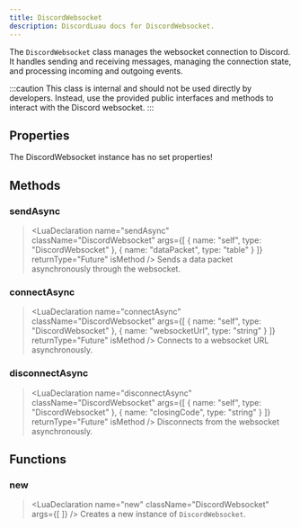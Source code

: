 ```yaml
---
title: DiscordWebsocket
description: DiscordLuau docs for DiscordWebsocket.
---
```

[//]: # (This file was automatically compiled through the Generator luau code under this repository)
[//]: # (if you want to edit the documentation of discord-luau, please write changes)
[//]: # (to the discord-luau repository itself, we extract the comments from discord-luau and translate)
[//]: # (them into markdown files that Nextra can interpret!)

[//]: # (----- DOCUMENT IMPORTS ----- )


[//]: # (----- DOCUMENT DESCRIPTION ----- )

The `DiscordWebsocket` class manages the websocket connection to Discord. It handles sending and receiving messages, managing the connection state, and processing incoming and outgoing events.

:::caution
This class is internal and should not be used directly by developers. Instead, use the provided public interfaces and methods to interact with the Discord websocket.
:::

[//]: # (----- DOCUMENT PROPERTIES ----- )

## Properties

The DiscordWebsocket instance has no set properties!

[//]: # (----- DOCUMENT METHODS ----- )

## Methods

### sendAsync

> <LuaDeclaration name="sendAsync" className="DiscordWebsocket" args={[ { name: "self", type: "DiscordWebsocket" }, { name: "dataPacket", type: "table" } ]} returnType="Future" isMethod />
Sends a data packet asynchronously through the websocket.
### connectAsync

> <LuaDeclaration name="connectAsync" className="DiscordWebsocket" args={[ { name: "self", type: "DiscordWebsocket" }, { name: "websocketUrl", type: "string" } ]} returnType="Future" isMethod />
Connects to a websocket URL asynchronously.
### disconnectAsync

> <LuaDeclaration name="disconnectAsync" className="DiscordWebsocket" args={[ { name: "self", type: "DiscordWebsocket" }, { name: "closingCode", type: "string" } ]} returnType="Future" isMethod />
Disconnects from the websocket asynchronously.

[//]: # (----- DOCUMENT FUNCTIONS ----- )

## Functions

### new

> <LuaDeclaration name="new" className="DiscordWebsocket" args={[  ]} />
Creates a new instance of `DiscordWebsocket`.

